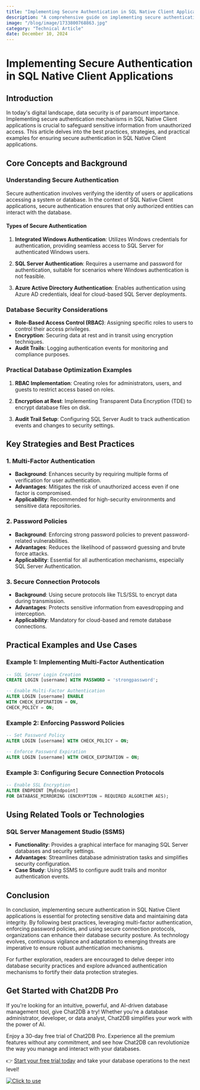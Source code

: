 ```yaml
---
title: "Implementing Secure Authentication in SQL Native Client Applications"
description: "A comprehensive guide on implementing secure authentication in SQL Native Client applications, covering best practices, strategies, and practical examples."
image: "/blog/image/1733800768863.jpg"
category: "Technical Article"
date: December 10, 2024
---
```


# Implementing Secure Authentication in SQL Native Client Applications


<Authors date="December 10, 2024">
  <Author name="Rowan Hill" link="https://chat2db.ai" />
</Authors>

## Introduction

In today's digital landscape, data security is of paramount importance. Implementing secure authentication mechanisms in SQL Native Client applications is crucial to safeguard sensitive information from unauthorized access. This article delves into the best practices, strategies, and practical examples for ensuring secure authentication in SQL Native Client applications.

## Core Concepts and Background

### Understanding Secure Authentication

Secure authentication involves verifying the identity of users or applications accessing a system or database. In the context of SQL Native Client applications, secure authentication ensures that only authorized entities can interact with the database.

#### Types of Secure Authentication

1. **Integrated Windows Authentication**: Utilizes Windows credentials for authentication, providing seamless access to SQL Server for authenticated Windows users.

2. **SQL Server Authentication**: Requires a username and password for authentication, suitable for scenarios where Windows authentication is not feasible.

3. **Azure Active Directory Authentication**: Enables authentication using Azure AD credentials, ideal for cloud-based SQL Server deployments.

### Database Security Considerations

- **Role-Based Access Control (RBAC)**: Assigning specific roles to users to control their access privileges.
- **Encryption**: Securing data at rest and in transit using encryption techniques.
- **Audit Trails**: Logging authentication events for monitoring and compliance purposes.

### Practical Database Optimization Examples

1. **RBAC Implementation**: Creating roles for administrators, users, and guests to restrict access based on roles.

2. **Encryption at Rest**: Implementing Transparent Data Encryption (TDE) to encrypt database files on disk.

3. **Audit Trail Setup**: Configuring SQL Server Audit to track authentication events and changes to security settings.

## Key Strategies and Best Practices

### 1. Multi-Factor Authentication

- **Background**: Enhances security by requiring multiple forms of verification for user authentication.
- **Advantages**: Mitigates the risk of unauthorized access even if one factor is compromised.
- **Applicability**: Recommended for high-security environments and sensitive data repositories.

### 2. Password Policies

- **Background**: Enforcing strong password policies to prevent password-related vulnerabilities.
- **Advantages**: Reduces the likelihood of password guessing and brute force attacks.
- **Applicability**: Essential for all authentication mechanisms, especially SQL Server Authentication.

### 3. Secure Connection Protocols

- **Background**: Using secure protocols like TLS/SSL to encrypt data during transmission.
- **Advantages**: Protects sensitive information from eavesdropping and interception.
- **Applicability**: Mandatory for cloud-based and remote database connections.

## Practical Examples and Use Cases

### Example 1: Implementing Multi-Factor Authentication

```sql
-- SQL Server Login Creation
CREATE LOGIN [username] WITH PASSWORD = 'strongpassword';

-- Enable Multi-Factor Authentication
ALTER LOGIN [username] ENABLE
WITH CHECK_EXPIRATION = ON,
CHECK_POLICY = ON;
```

### Example 2: Enforcing Password Policies

```sql
-- Set Password Policy
ALTER LOGIN [username] WITH CHECK_POLICY = ON;

-- Enforce Password Expiration
ALTER LOGIN [username] WITH CHECK_EXPIRATION = ON;
```

### Example 3: Configuring Secure Connection Protocols

```sql
-- Enable SSL Encryption
ALTER ENDPOINT [MyEndpoint]
FOR DATABASE_MIRRORING (ENCRYPTION = REQUIRED ALGORITHM AES);
```

## Using Related Tools or Technologies

### SQL Server Management Studio (SSMS)

- **Functionality**: Provides a graphical interface for managing SQL Server databases and security settings.
- **Advantages**: Streamlines database administration tasks and simplifies security configuration.
- **Case Study**: Using SSMS to configure audit trails and monitor authentication events.

## Conclusion

In conclusion, implementing secure authentication in SQL Native Client applications is essential for protecting sensitive data and maintaining data integrity. By following best practices, leveraging multi-factor authentication, enforcing password policies, and using secure connection protocols, organizations can enhance their database security posture. As technology evolves, continuous vigilance and adaptation to emerging threats are imperative to ensure robust authentication mechanisms.

For further exploration, readers are encouraged to delve deeper into database security practices and explore advanced authentication mechanisms to fortify their data protection strategies.

## Get Started with Chat2DB Pro

If you're looking for an intuitive, powerful, and AI-driven database management tool, give Chat2DB a try! Whether you're a database administrator, developer, or data analyst, Chat2DB simplifies your work with the power of AI.

Enjoy a 30-day free trial of Chat2DB Pro. Experience all the premium features without any commitment, and see how Chat2DB can revolutionize the way you manage and interact with your databases.

👉 [Start your free trial today](https://chat2db.ai/pricing) and take your database operations to the next level!


[![Click to use](/image/blog/bg/chat2db.jpg)](https://chat2db.ai/)
